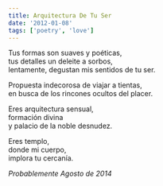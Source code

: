 ```yaml
---
title: Arquitectura De Tu Ser
date: '2012-01-08'
tags: ['poetry', 'love']
---
```


<div className="italic">
Tus formas son suaves y poéticas,<br/>
tus detalles un deleite a sorbos,<br/>
lentamente, degustan mis sentidos de tu ser.<br/>

Propuesta indecorosa de viajar a tientas,<br/>
en busca de los rincones ocultos del placer.<br/>

Eres arquitectura sensual,<br/>
formación divina<br/>
y palacio de la noble desnudez.<br/>

Eres templo,<br/>
donde mi cuerpo,<br/>
implora tu cercanía.<br/>
</div>

*Probablemente Agosto de 2014*